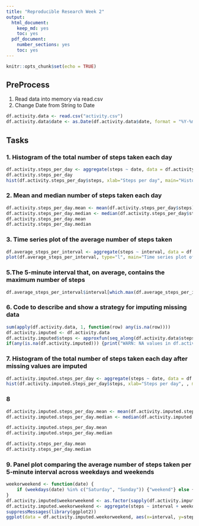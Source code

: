 ```yaml
---
title: "Reproducible Research Week 2"
output: 
  html_document: 
    keep_md: yes
    toc: yes
  pdf_document: 
    number_sections: yes
    toc: yes
---
```


```r
knitr::opts_chunk$set(echo = TRUE)
```

## PreProcess
1. Read data into memory via read.csv
2. Change Date from String to Date

```r
df.activity.data <- read.csv("activity.csv")
df.activity.data$date <- as.Date(df.activity.data$date, format = "%Y-%m-%d")
```

## Tasks

### 1. Histogram of the total number of steps taken each day

```r
df.activity.steps_per_day <- aggregate(steps ~ date, data = df.activity.data, sum)
df.activity.steps_per_day
hist(df.activity.steps_per_day$steps, xlab="Steps per day", main="Histogram of the total number of steps taken each day")
```

### 2. Mean and median number of steps taken each day
```r

df.activity.steps_per_day.mean <- mean(df.activity.steps_per_day$steps)
df.activity.steps_per_day.median <- median(df.activity.steps_per_day$steps)
df.activity.steps_per_day.mean 
df.activity.steps_per_day.median
```


### 3. Time series plot of the average number of steps taken
```r

df.average_steps_per_interval <- aggregate(steps ~ interval, data = df.activity.data, mean)
plot(df.average_steps_per_interval, type="l", main="Time series plot of the average number of steps taken")
```

### 5.The 5-minute interval that, on average, contains the maximum number of steps
```r
df.average_steps_per_interval$interval[which.max(df.average_steps_per_interval$steps)]
```

### 6. Code to describe and show a strategy for imputing missing data
```r
sum(apply(df.activity.data, 1, function(row) any(is.na(row))))
df.activity.imputed <- df.activity.data
df.activity.imputed$steps <- approxfun(seq_along(df.activity.data$steps), df.activity.data$steps, method="linear", rule=2)(seq_along(df.activity.data$steps))
if(any(is.na(df.activity.imputed))) {print("WARN: NA values in df.activity.imputed")}
```

### 7. Histogram of the total number of steps taken each day after missing values are imputed
```r
df.activity.imputed.steps_per_day <- aggregate(steps ~ date, data = df.activity.imputed, sum)
hist(df.activity.imputed.steps_per_day$steps, xlab="Steps per day", , main="The total number of steps taken each day (Imputed Missing Values")
```

### 8
```r
df.activity.imputed.steps_per_day.mean <- mean(df.activity.imputed.steps_per_day$steps)
df.activity.imputed.steps_per_day.median <- median(df.activity.imputed.steps_per_day$steps)
```

```r
df.activity.imputed.steps_per_day.mean
df.activity.imputed.steps_per_day.median
```
```r
df.activity.steps_per_day.mean 
df.activity.steps_per_day.median
```


### 9. Panel plot comparing the average number of steps taken per 5-minute interval across weekdays and weekends
```r
weekorweekend <- function(date) {
    if (weekdays(date) %in% c("Saturday", "Sunday")) {"weekend"} else {"weekday"}
}
df.activity.imputed$weekorweekend <- as.factor(sapply(df.activity.imputed$date, weekorweekend))
df.activity.imputed.weekorweekend <- aggregate(steps ~ interval + weekorweekend, data = df.activity.imputed, mean)
suppressMessages(library(ggplot2))
ggplot(data = df.activity.imputed.weekorweekend, aes(x=interval, y=steps)) + facet_grid(weekorweekend ~ .) + geom_line() + ggtitle("Average number of steps taken per 5-minute interval across weekdays and weekends")
```

```r

```
